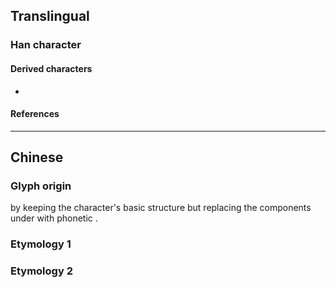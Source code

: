 {{also|曆|歷|歴}}
{{character info}}
==Translingual==
{{stroke order|strokes=4}}
{{stroke order|type=animate}}
{{Han simplified forms|歷|歴|历}}
{{Han simplified forms|曆|暦|历}}

===Han character===
{{Han char|rn=27|rad=厂|as=02|sn=4|four=7122|canj=MKS,XMKS|ids=⿸厂力}}

====Derived characters====
*{{l|mul|[[苈]], [[坜]], [[呖]], [[沥]], [[枥]], [[雳]], [[疬]]}}

====References====
{{Han ref|kx=0160.181|hdz=10068.040|uh=5386}}

----

==Chinese==

===Glyph origin===
{{Han simp|歷|a=曆}} by keeping the character's basic structure but replacing the components under {{zh-l|*厂}} with phonetic {{zh-l|力}}.

===Etymology 1===
{{zh-see|歷}}

===Etymology 2===
{{zh-see|曆}}